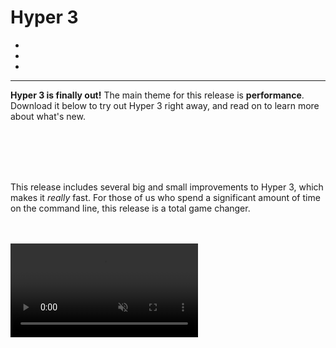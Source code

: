 
<div style={{ padding: '100px 0px 50px 0' }}>
  <h1> Hyper 3 </h1>
</div>

<ul className="authors">
  <li>
    <Author
      data={{
        name: 'Juan Campa',
        twitter: 'juancampa',
        thumbnail: 'https://zeit.co/api/www/avatar/?u=juan&s=160'
      }}
    />
  </li>
  <li>
    <Author
      data={{
        name: 'Julien Déléan',
        twitter: 'CHaBou69',
        thumbnail: 'https://zeit.co/api/www/avatar/?u=chabou&s=160'
      }}
    />
  </li>
  <li>
    <Author
      data={{
        name: 'Daniel Imms',
        twitter: 'tyriar',
        thumbnail: 'https://zeit.co/api/www/avatar/?u=tyriar&s=160'
      }}
    />
  </li>
</ul>

<hr />

**Hyper 3 is finally out!** The main theme for this release is **performance**.
Download it below to try out Hyper 3 right away, and read on to learn more about
what's new.

<br/>
<br/>

<div>
  <DownloadButton />
  <style jsx>
    {`
      div {
        display: flex;
        justify-content: center;
      }
    `}
  </style>
</div>
<br/>
<br/>

This release includes several big and small improvements to Hyper 3,
which makes it *really* fast. For those of us who spend a significant amount of
time on the command line, this release is a total game changer.

<br/>
<br/>
<video
    id="vid"
    src="static/blog/comparison.mp4"
    className="oversize"
    autoPlay
    loop
    muted
    />
 <br/>
<br/>
<br/>

## Getting There

Looking back on this release, a pleasant surprise for all of us has been
how little time it took from "let's make this thing faster", to "Holy shell! That's fast!"

Below, we visit some of the important changes that were shipped as part of this release:

<br/>
<br/>

### WebGL Renderer

A renderer is the piece of code that draws actual pixels on the screen based on the state of the terminal.
The original Hyper renderer used the DOM. While that was a flexible approach thanks to CSS, it was also slow.

Hyper 2 improved upon this by switching from `hterm` to `xterm.js` and its
canvas-based renderer, which made it much faster. For Hyper 3, we knew it was
possible to deliver even faster performance by completely rewriting the renderer with
[WebGL](https://developer.mozilla.org/en-US/docs/Web/API/WebGL_API).
By a fortunate coincidence, as we were figuring that out,
[Daniel Imms](https://github.com/tyriar) (from `xterm.js` and `VSCode` fame), [just returned from a "vacation"](https://twitter.com/Tyriar/status/1064932797016489984)
where he happened to be write a shiny new WebGL renderer. Isn't the open source
community just amazing?

We immediately merged Daniel's branch onto a test fork, and well,
it ran circles around Hyper 2. Thanks [Daniel](https://twitter.com/Tyriar)!

We are aware of a few minor limitations with using this renderer (e.g selection is always black-and-white,
and you can't have more than 16 terminals visible simultaneously) but the performance
benefits outweigh them. The new renderer is still work-in-progress, so you can expect further improvements in the near future.

<br/>
<br/>

### IPC Batching

We also discovered that commands that were very verbose would cause Hyper to
temporarily choke for a few seconds. For example, running `find ~` would cause Hyper to:

- Run painfully slow for ~5 seconds (at ~1 frame-per-second)
- Suddenly get faster (at ~15 frames-per-second) and finish printing everything in ~10 seconds.

Digging within the CPU profile, we noticed that the "renderer" process was
spending most of its time handling an overwhelming amount of messages coming
in from the main process.

<Image  width={5469 / 3} height={1297 / 3} src="static/blog/hyper2.png" caption="Hyper 2"/>
<Image  width={5469 / 3} height={1297 / 3} src="static/blog/hyper3.png" caption="Hyper 3"/>
<Caption>
  It is easy to see the difference between Hyper v2 and v3.
  <br/>
  The pink segments represent the time spent in processing IPC, instead of parsing
  or rendering.
</Caption>

Electron uses a multi-process architecture where each window runs on its own separate
"renderer" process. Additionally, there's one Node.js-based "main" process that
communicates directly with the underlying OS. In order for terminal data to be rendered by Hyper, it must
be passed from the main process to the renderer process using IPC (Inter-Process
Communication).

**Node's IPC, unfortunately, comes with a non-trivial amount of overhead.**
Messages are sent back and forth as **JSON strings**, which must be encoded on
one side and decoded on the other. Also, receiving data through IPC is
an async operation, and thus queued in V8's event loop. Yielding back to the
event loop each time after processing small messages makes matters further worse.
This repeated IPC caused thrashing when processing bursts of text (like running
`cat` on a large file).

To mitigate this problem, we came up with a simple solution: **batch data into larger chunks
before sending them to the renderer process**. IPC batching reduces the number of
messages for verbose commands significantly and allows the renderer to focus on,
well, rendering.

One important consideration was to **batch as much data as possible to reduce the IPC
overhead, but not so much that we introduce perceivable latency**.
With this approach, the renderer process now spends most of its time doing
terminal emulation and rendering instead of processing IPC messages.
The outcome is a much smoother, and faster terminal.

On a similar vein, we are also testing a new approach to [decide how much data
is parsed](https://github.com/zeit/xterm.js/pull/4/files) before yielding to the
renderer. The idea is to prevent skipped frames for a more responsive terminal.

<br/>
<br/>

### Electron v3

Hyper 3 bumps the underlying Electron from v1 to v3. We also
tested v4, but a [regression in the Canvas
API](https://bugs.chromium.org/p/chromium/issues/detail?id=683994#c35) forced us
to stay on v3. The upgrade brings in newer versions of V8 and Node.js, and
their corresponding bug fixes.

<br/>
<br/>

### Faster Startup Time

Hyper 3 improves startup time by creating the first _pseudoterminal (pty)_ as
soon as possible. A pty is a facility provided by operating systems to allow programs such as
Hyper to emulate terminals.

In previous versions, Hyper would wait for the Chromium window to open, send an "I'm ready" message,
and _only then_ create the pty. Those two activities take a substantial amount of time,
but could be done in parallel.

Hyper 3 starts initializing both at the same time. By the time the window says "I'm ready", the pty
is already warmed-up and ready to be consumed. This gives Hyper 3 a decent boost in launch time
(about 150ms on Linux, potentially better on other platforms).

<br/>
<br/>

### Emoji Support

If you're on MacOS, you can now press `Command + Control + Space` to get an
emoji popup and [jazz up those commit messages](https://gitmoji.carloscuesta.me/).

<Image src="static/blog/supports-emoji.png" width={1062 / 2} height={950 / 2}/>
<br/>
<br/>

## The Road Ahead

Terminals have existed since the 60s, and have been a powerful tool in our workflows.
Their flexibility guarantees that they will remain relevant for years to
come. [We're in for the long haul](https://twitter.com/rauchg/status/1074381303506587650).

Hyper is a new kind of terminal, built on top of web technology, with a focus on
extensibility. This opens new possibilities that can make the CLI experience
[more productive](https://github.com/chabou/hyper-pane) (and [fun](https://github.com/Aaronius/hyper-cat))!

We're excited to keep improving Hyper, both in terms of performance and
capabilities — there's a lot to do. Hyper is completely open source, and we welcome your
[involvement and contribution](https://github.com/zeit/hyper).

<br/>
<br/>

## Acknowledgments

We're genuinely thankful for our open source communities. We're not saying this only because
we are building on top of an incredible set of open source libraries, but also because we find
the helpful ethos of the community very touching.

As soon as the [`xterm.js`](https://github.com/xtermjs/xterm.js/) team heard we
were working on performance, they jumped right in and helped us with
feedback and several initiatives they had on their side. We would like to extend
huge thanks to [Daniel Imms](https://github.com/tyriar),
[@Jerch](https://github.com/jerch) and
[Benjamin Staneck](https://github.com/stanzilla) for their contribution and feedback.

<br/>
<br/>

<Image
  width={1800 / 2}
  height={1360 / 2}
  src="static/blog/themes.png"
  caption="Themes Support"
/>
